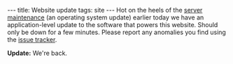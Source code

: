 ---
title: Website update
tags: site
---
Hot on the heels of the [http://rails.wincent.com/blog/november-server-maintenance server maintenance] (an operating system update) earlier today we have an application-level update to the software that powers this website. Should only be down for a few minutes. Please report any anomalies you find using the [http://rails.wincent.com/issues/ issue tracker].

'''Update:''' We're back.
